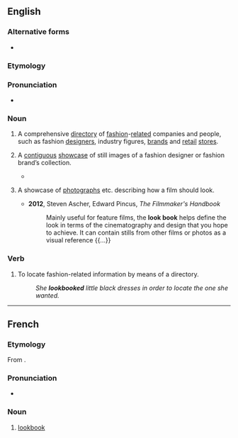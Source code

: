 {{also|look book}}
==English==

===Alternative forms===
* {{alter|en|look book}}

===Etymology===
{{compound|en|look|book}}

===Pronunciation===
* {{IPA|en|/ˈlʊkbʊk/}}

===Noun===
{{en-noun}}

# {{lb|en|fashion|colloquial}} A comprehensive [[directory]] of [[fashion]]-[[related]] companies and people, such as fashion [[designer]]s, industry figures, [[brands]] and [[retail]] [[stores]].
# {{lb|en|fashion|colloquial}} A [[contiguous]] [[showcase]] of still images of a fashion designer or fashion brand’s collection.
#* {{quote-journal|en|date=June 11, 2009|author=Eric Wilson|title=Why Round Sunglasses? A Style Investigation|work=New York Times|url=http://www.nytimes.com/2009/06/11/fashion/11SUNGLASSES.html
|passage=A new line called Suno replicated the staging of Mr. Sidibé’s photographs for its '''lookbook''', right down to the checkerboard marble floor.}}
# {{lb|en|film}} A showcase of [[photograph]]s etc. describing how a film should look.
#* '''2012''', Steven Ascher, Edward Pincus, ''The Filmmaker's Handbook''
#*: Mainly useful for feature films, the '''look book''' helps define the look in terms of the cinematography and design that you hope to achieve. It can contain stills from other films or photos as a visual reference {{...}}

===Verb===
{{en-verb}}

# {{lb|en|fashion|colloquial}} To locate fashion-related information by means of a directory.
#: ''She '''lookbooked''' little black dresses in order to locate the one she wanted.''

----

==French==

===Etymology===
From {{uder|fr|en|-}}.

===Pronunciation===
* {{fr-IPA|loukbouk}}

===Noun===
{{fr-noun|m}}

# [[#English|lookbook]]